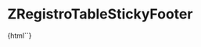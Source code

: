 
<Meta title="ZRegistroTableStickyFooter" component="z-registro-table-sticky-footer" />

# ZRegistroTableStickyFooter

<Preview>
  <Story name="ZRegistroTableStickyFooter-sample">
    {html`<z-registro-table-sticky-footer></z-registro-table-sticky-footer>`}
  </Story>
</Preview>

<Props of="z-registro-table-sticky-footer" />


